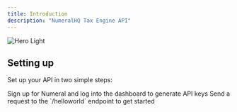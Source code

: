 ```yaml
---
title: Introduction
description: "NumeralHQ Tax Engine API"
---
```


<img
  className="block dark:hidden"
  src="/images/tax-engine.webp"
  alt="Hero Light"
/>

## Setting up

Set up your API in two simple steps:

<CardGroup cols={2}>
  <Card
    title="Create a Numeral Account"
    icon="pen-to-square"
    href="/numeral-dashboard-setup"
  >
    Sign up for Numeral and log into the dashboard to generate API keys
  </Card>
  <Card title="Send a request" icon="image" href="/endpoints/helloworld">
    Send a request to the `/helloworld` endpoint to get started
  </Card>
</CardGroup>
